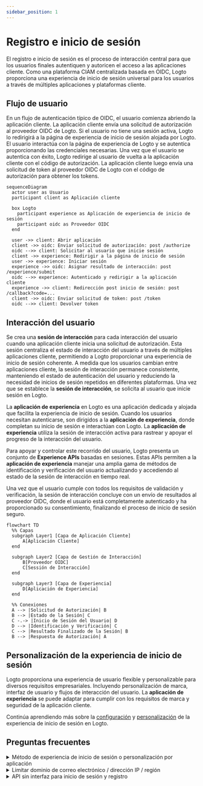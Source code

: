 ```yaml
---
sidebar_position: 1
---
```


# Registro e inicio de sesión

El registro e inicio de sesión es el proceso de interacción central para que los usuarios finales autentiquen y autoricen el acceso a las aplicaciones cliente. Como una plataforma CIAM centralizada basada en OIDC, Logto proporciona una experiencia de inicio de sesión universal para los usuarios a través de múltiples aplicaciones y plataformas cliente.

## Flujo de usuario

En un flujo de autenticación típico de OIDC, el usuario comienza abriendo la aplicación cliente. La aplicación cliente envía una solicitud de autorización al proveedor OIDC de Logto. Si el usuario no tiene una sesión activa, Logto lo redirigirá a la página de experiencia de inicio de sesión alojada por Logto. El usuario interactúa con la página de experiencia de Logto y se autentica proporcionando las credenciales necesarias. Una vez que el usuario se autentica con éxito, Logto redirige al usuario de vuelta a la aplicación cliente con el código de autorización. La aplicación cliente luego envía una solicitud de token al proveedor OIDC de Logto con el código de autorización para obtener los tokens.

```mermaid
sequenceDiagram
  actor user as Usuario
  participant client as Aplicación cliente

  box Logto
    participant experience as Aplicación de experiencia de inicio de sesión
    participant oidc as Proveedor OIDC
  end

  user ->> client: Abrir aplicación
  client ->> oidc: Enviar solicitud de autorización: post /authorize
  oidc -->> client: Solicitar al usuario que inicie sesión
  client ->> experience: Redirigir a la página de inicio de sesión
  user ->> experience: Iniciar sesión
  experience ->> oidc: Asignar resultado de interacción: post /experience/submit
  oidc -->> experience: Autenticado y redirigir a la aplicación cliente
  experience ->> client: Redirección post inicio de sesión: post /callback?code=...
  client ->> oidc: Enviar solicitud de token: post /token
  oidc -->> client: Devolver token
```

## Interacción del usuario

Se crea una **sesión de interacción** para cada interacción del usuario cuando una aplicación cliente inicia una solicitud de autorización. Esta sesión centraliza el estado de interacción del usuario a través de múltiples aplicaciones cliente, permitiendo a Logto proporcionar una experiencia de inicio de sesión coherente. A medida que los usuarios cambian entre aplicaciones cliente, la sesión de interacción permanece consistente, manteniendo el estado de autenticación del usuario y reduciendo la necesidad de inicios de sesión repetidos en diferentes plataformas. Una vez que se establece la **sesión de interacción**, se solicita al usuario que inicie sesión en Logto.

La **aplicación de experiencia** en Logto es una aplicación dedicada y alojada que facilita la experiencia de inicio de sesión. Cuando los usuarios necesitan autenticarse, son dirigidos a la **aplicación de experiencia**, donde completan su inicio de sesión e interactúan con Logto. La **aplicación de experiencia** utiliza la sesión de interacción activa para rastrear y apoyar el progreso de la interacción del usuario.

Para apoyar y controlar este recorrido del usuario, Logto presenta un conjunto de **Experience APIs** basadas en sesiones. Estas APIs permiten a la **aplicación de experiencia** manejar una amplia gama de métodos de identificación y verificación del usuario actualizando y accediendo al estado de la sesión de interacción en tiempo real.

Una vez que el usuario cumple con todos los requisitos de validación y verificación, la sesión de interacción concluye con un envío de resultados al proveedor OIDC, donde el usuario está completamente autenticado y ha proporcionado su consentimiento, finalizando el proceso de inicio de sesión seguro.

```mermaid
flowchart TD
  %% Capas
  subgraph Layer1 [Capa de Aplicación Cliente]
      A[Aplicación Cliente]
  end

  subgraph Layer2 [Capa de Gestión de Interacción]
      B[Proveedor OIDC]
      C[Sessión de Interacción]
  end

  subgraph Layer3 [Capa de Experiencia]
      D[Aplicación de Experiencia]
  end

  %% Conexiones
  A --> |Solicitud de Autorización| B
  B --> |Estado de la Sesión| C
  C -.-> |Inicio de Sesión del Usuario| D
  D --> |Identificación y Verificación| C
  C --> |Resultado Finalizado de la Sesión| B
  B --> |Respuesta de Autorización| A
```

## Personalización de la experiencia de inicio de sesión

Logto proporciona una experiencia de usuario flexible y personalizable para diversos requisitos empresariales. Incluyendo personalización de marca, interfaz de usuario y flujos de interacción del usuario. La **aplicación de experiencia** se puede adaptar para cumplir con los requisitos de marca y seguridad de la aplicación cliente.

Continúa aprendiendo más sobre la [configuración](/end-user-flows/sign-up-and-sign-in/sign-up) y [personalización](/customization) de la experiencia de inicio de sesión en Logto.

## Preguntas frecuentes

<details>
  <summary>Método de experiencia de inicio de sesión o personalización por aplicación</summary>

Para aplicaciones que requieren diferentes experiencias de inicio de sesión o personalización de marca, Logto también admite personalización por aplicación. Consulta la [configuración de la aplicación](/customization/match-your-brand/#app-specific-branding) para más detalles.

</details>
<details>
  <summary>Limitar dominio de correo electrónico / dirección IP / región</summary>

Para el control de acceso basado en atributos, por ejemplo, limitar el inicio de sesión basado en el dominio de correo electrónico, dirección IP o región, puedes usar la función de [Reclamos de token personalizados](/developers/custom-token-claims/) en Logto para rechazar o permitir solicitudes de autorización basadas en los atributos del usuario.

</details>
<details>
  <summary>API sin interfaz para inicio de sesión y registro</summary>

Actualmente, Logto no proporciona una API sin interfaz para inicio de sesión y registro. Sin embargo, puedes traer tu propia interfaz de inicio de sesión usando la [Trae tu propia interfaz](/customization/bring-your-ui/) para personalizar la experiencia de inicio de sesión y registro.

</details>
